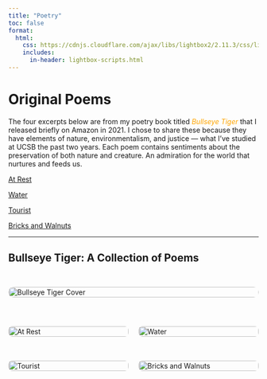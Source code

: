 ```yaml
---
title: "Poetry"
toc: false
format:
  html:
    css: https://cdnjs.cloudflare.com/ajax/libs/lightbox2/2.11.3/css/lightbox.min.css
    includes:
      in-header: lightbox-scripts.html
---
```


# Original Poems

The four excerpts below are from my poetry book titled [*Bullseye Tiger*]{style="color: orange"} that I released briefly on Amazon in 2021. I chose to share these because they have elements of nature, environmentalism, and justice — what I've studied at UCSB the past two years. Each poem contains sentiments about the preservation of both nature and creature. An admiration for the world that nurtures and feeds us.

<div class="poem-box">
  <a href="at-rest.html" class="poem-link">At Rest</a>
</div>

<div class="poem-box">
  <a href="water.html" class="poem-link">Water</a>
</div>

<div class="poem-box">
  <a href="tourist.html" class="poem-link">Tourist</a>
</div>

<div class="poem-box">
  <a href="bricks-and-walnuts.html" class="poem-link">Bricks and Walnuts</a>
</div>

---

## Bullseye Tiger: A Collection of Poems

::: {style="display: grid; grid-template-columns: 1fr; gap: 30px; max-width: 700px; margin: 2rem auto;"}

<a href="bullseye.jpg" data-lightbox="gallery" data-title="Bullseye Tiger Cover">
  <img src="bullseye.jpg" alt="Bullseye Tiger Cover" style="width: 100%; cursor: pointer; border-radius: 12px;" />
</a>

<div style="display: grid; grid-template-columns: repeat(2, 1fr); gap: 20px;">

  <a href="IMG_6941.jpg" data-lightbox="gallery" data-title="At Rest">
    <img src="IMG_6941.jpg" alt="At Rest" style="width: 100%; cursor: pointer; border-radius: 8px;" />
  </a>

  <a href="IMG_6942.jpg" data-lightbox="gallery" data-title="Water">
    <img src="IMG_6942.jpg" alt="Water" style="width: 100%; cursor: pointer; border-radius: 8px;" />
  </a>

  <a href="IMG_6943.jpg" data-lightbox="gallery" data-title="Tourist">
    <img src="IMG_6943.jpg" alt="Tourist" style="width: 100%; cursor: pointer; border-radius: 8px;" />
  </a>

  <a href="IMG_6944.jpg" data-lightbox="gallery" data-title="Bricks and Walnuts">
    <img src="IMG_6944.jpg" alt="Bricks and Walnuts" style="width: 100%; cursor: pointer; border-radius: 8px;" />
  </a>

</div>
:::

